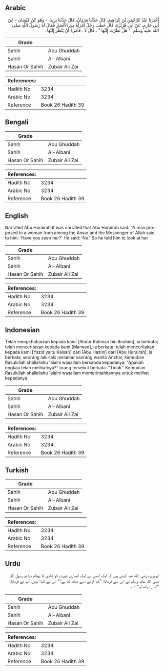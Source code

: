 ## Arabic


<div dir="rtl" lang="ar" style={{fontSize:'larger',backgroundColor:'#f8f9fa',padding:20}}>
أَخْبَرَنَا عَبْدُ الرَّحْمَنِ بْنُ إِبْرَاهِيمَ، قَالَ حَدَّثَنَا مَرْوَانُ، قَالَ حَدَّثَنَا يَزِيدُ، - وَهُوَ ابْنُ كَيْسَانَ - عَنْ أَبِي حَازِمٍ، عَنْ أَبِي هُرَيْرَةَ، قَالَ خَطَبَ رَجُلٌ امْرَأَةً مِنَ الأَنْصَارِ فَقَالَ لَهُ رَسُولُ اللَّهِ صلى الله عليه وسلم ‏ "‏ هَلْ نَظَرْتَ إِلَيْهَا ‏"‏ ‏.‏ قَالَ لاَ ‏.‏ فَأَمَرَهُ أَنْ يَنْظُرَ إِلَيْهَا ‏.‏
</div>
<div style={{backgroundColor:'#f8f9fa',padding:20, marginBottom: 10}}><table> <thead> <tr> <th>Grade</th> <th></th> </tr> </thead> <tbody> <tr><td>Sahih</td><td>Abu Ghuddah</td></tr><tr><td>Sahih</td><td>Al-Albani</td></tr><tr><td>Hasan Or Sahih</td><td>Zubair Ali Zai</td></tr></tbody></table><table> <thead> <tr> <th>References:</th> <th></th> </tr> </thead> <tbody><tr><td>Hadith No</td><td>3234</td></tr><tr><td>Arabic No</td><td>3234</td></tr><tr><td>Reference</td><td>Book 26 Hadith 39</td></tr></tbody></table></div>

## Bengali


<div dir="ltr" lang="bn" style={{fontSize:'larger',backgroundColor:'#f8f9fa',padding:20}}>

</div>
<div style={{backgroundColor:'#f8f9fa',padding:20, marginBottom: 10}}><table> <thead> <tr> <th>Grade</th> <th></th> </tr> </thead> <tbody> <tr><td>Sahih</td><td>Abu Ghuddah</td></tr><tr><td>Sahih</td><td>Al-Albani</td></tr><tr><td>Hasan Or Sahih</td><td>Zubair Ali Zai</td></tr></tbody></table><table> <thead> <tr> <th>References:</th> <th></th> </tr> </thead> <tbody><tr><td>Hadith No</td><td>3234</td></tr><tr><td>Arabic No</td><td>3234</td></tr><tr><td>Reference</td><td>Book 26 Hadith 39</td></tr></tbody></table></div>

## English


<div dir="ltr" lang="en" style={{fontSize:'larger',backgroundColor:'#f8f9fa',padding:20}}>
Narrated Abu Hurairah:It was narrated that Abu Hurairah said: "A man proposed to a woman from among the Ansar and the Messenger of Allah said to him: 'Have you seen her?' He said: 'No.' So he told him to look at her
</div>
<div style={{backgroundColor:'#f8f9fa',padding:20, marginBottom: 10}}><table> <thead> <tr> <th>Grade</th> <th></th> </tr> </thead> <tbody> <tr><td>Sahih</td><td>Abu Ghuddah</td></tr><tr><td>Sahih</td><td>Al-Albani</td></tr><tr><td>Hasan Or Sahih</td><td>Zubair Ali Zai</td></tr></tbody></table><table> <thead> <tr> <th>References:</th> <th></th> </tr> </thead> <tbody><tr><td>Hadith No</td><td>3234</td></tr><tr><td>Arabic No</td><td>3234</td></tr><tr><td>Reference</td><td>Book 26 Hadith 39</td></tr></tbody></table></div>

## Indonesian


<div dir="ltr" lang="id" style={{fontSize:'larger',backgroundColor:'#f8f9fa',padding:20}}>
Telah mengkhabarkan kepada kami [Abdur Rahman bin Ibrahim], ia berkata; telah menceritakan kepada kami [Marwan], ia berkata; telah menceritakan kepada kami [Yazid yaitu Kaisan] dari [Abu Hazim] dari [Abu Hurairah], ia berkata; seorang laki-laki melamar seorang wanita Anshar, kemudian Rasulullah shallallahu 'alaihi wasallam bersabda kepadanya: "Apakah engkau telah melihatnya?" orang tersebut berkata: "Tidak." Kemudian Rasulullah shallallahu 'alaihi wasallam memerintahkannya untuk melihat kepadanya
</div>
<div style={{backgroundColor:'#f8f9fa',padding:20, marginBottom: 10}}><table> <thead> <tr> <th>Grade</th> <th></th> </tr> </thead> <tbody> <tr><td>Sahih</td><td>Abu Ghuddah</td></tr><tr><td>Sahih</td><td>Al-Albani</td></tr><tr><td>Hasan Or Sahih</td><td>Zubair Ali Zai</td></tr></tbody></table><table> <thead> <tr> <th>References:</th> <th></th> </tr> </thead> <tbody><tr><td>Hadith No</td><td>3234</td></tr><tr><td>Arabic No</td><td>3234</td></tr><tr><td>Reference</td><td>Book 26 Hadith 39</td></tr></tbody></table></div>

## Turkish


<div dir="ltr" lang="tr" style={{fontSize:'larger',backgroundColor:'#f8f9fa',padding:20}}>

</div>
<div style={{backgroundColor:'#f8f9fa',padding:20, marginBottom: 10}}><table> <thead> <tr> <th>Grade</th> <th></th> </tr> </thead> <tbody> <tr><td>Sahih</td><td>Abu Ghuddah</td></tr><tr><td>Sahih</td><td>Al-Albani</td></tr><tr><td>Hasan Or Sahih</td><td>Zubair Ali Zai</td></tr></tbody></table><table> <thead> <tr> <th>References:</th> <th></th> </tr> </thead> <tbody><tr><td>Hadith No</td><td>3234</td></tr><tr><td>Arabic No</td><td>3234</td></tr><tr><td>Reference</td><td>Book 26 Hadith 39</td></tr></tbody></table></div>

## Urdu


<div dir="rtl" lang="ur" style={{fontSize:'larger',backgroundColor:'#f8f9fa',padding:20}}>
ابوہریرہ رضی الله عنہ کہتے ہیں کہ ایک آدمی نے ایک انصاری عورت کو شادی کا پیغام دیا تو رسول اللہ صلی اللہ علیہ وسلم نے اس سے فرمایا: ”کیا تم نے اسے دیکھ لیا ہے؟“ اس نے کہا: نہیں، آپ نے فرمایا: ”اسے دیکھ لو“ ۱؎۔
</div>
<div style={{backgroundColor:'#f8f9fa',padding:20, marginBottom: 10}}><table> <thead> <tr> <th>Grade</th> <th></th> </tr> </thead> <tbody> <tr><td>Sahih</td><td>Abu Ghuddah</td></tr><tr><td>Sahih</td><td>Al-Albani</td></tr><tr><td>Hasan Or Sahih</td><td>Zubair Ali Zai</td></tr></tbody></table><table> <thead> <tr> <th>References:</th> <th></th> </tr> </thead> <tbody><tr><td>Hadith No</td><td>3234</td></tr><tr><td>Arabic No</td><td>3234</td></tr><tr><td>Reference</td><td>Book 26 Hadith 39</td></tr></tbody></table></div>
